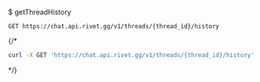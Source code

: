 $ getThreadHistory
```
GET https://chat.api.rivet.gg/v1/threads/{thread_id}/history
```


{/*<RequestExample>
```bash curl
curl -X GET 'https://chat.api.rivet.gg/v1/threads/{thread_id}/history'
```
</RequestExample>*/}
